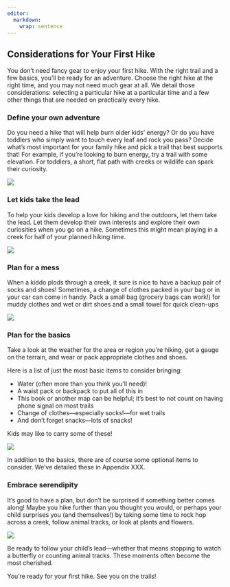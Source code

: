 ```yaml
---
editor: 
  markdown: 
    wrap: sentence
---
```


## Considerations for Your First Hike

You don’t need fancy gear to enjoy your first hike.
With the right trail and a few basics, you’ll be ready for an adventure.
Choose the right hike at the right time, and you may not need much gear at all.
We detail those considerations: selecting a particular hike at a particular time and a few other things that are needed on practically every hike.

### Define your own adventure

Do you need a hike that will help burn older kids' energy?
Or do you have toddlers who simply want to touch every leaf and rock you pass?
Decide what's most important for your family hike and pick a trail that best supports that!
For example, if you’re looking to burn energy, try a trail with some elevation.
For toddlers, a short, flat path with creeks or wildlife can spark their curiosity.

![](img/rock skipping.jpg)

### Let kids take the lead

To help your kids develop a love for hiking and the outdoors, let them take the lead.
Let them develop their own interests and explore their own curiosities when you go on a hike.
Sometimes this might mean playing in a creek for half of your planned hiking time.

![](img/kidslooking.jpg)

### Plan for a mess

When a kiddo plods through a creek, it sure is nice to have a backup pair of socks and shoes!
Sometimes, a change of clothes packed in your bag or in your car can come in handy.
Pack a small bag (grocery bags can work!) for muddy clothes and wet or dirt shoes and a small towel for quick clean-ups

![](img/dirty%20kiddo.jpg)

### Plan for the basics

Take a look at the weather for the area or region you're hiking, get a gauge on the terrain, and wear or pack appropriate clothes and shoes.

Here is a list of just the most basic items to consider bringing:

- Water (often more than you think you'll need)!
- A waist pack or backpack to put all of this in 
- This book or another map can be helpful; it's best to not count on having phone signal on most trails
- Change of clothes---especially socks!---for wet trails
- And don’t forget snacks—lots of snacks!

Kids may like to carry some of these!

![](img/jonah backpack.jpg)

In addition to the basics, there are of course some optional items to consider.
We've detailed these in Appendix XXX.

### Embrace serendipity

It's good to have a plan, but don't be surprised if something better comes along!
Maybe you hike further than you thought you would, or perhaps your child surprises you (and themselves!) by taking some time to rock hop across a creek, follow animal tracks, or look at plants and flowers.

![](img/ayla flowers.jpg)

Be ready to follow your child’s lead—whether that means stopping to watch a butterfly or counting animal tracks.
These moments often become the most cherished.

You're ready for your first hike.
See you on the trails!
